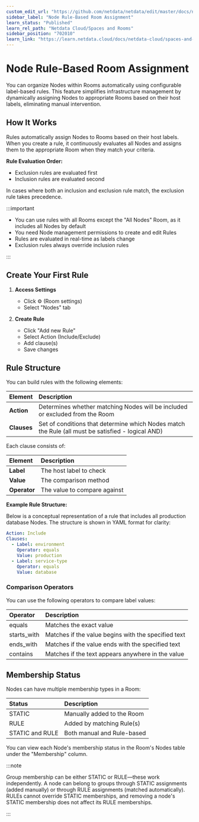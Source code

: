 ```yaml
---
custom_edit_url: "https://github.com/netdata/netdata/edit/master/docs/netdata-cloud/node-rule-based-room-assignment.md"
sidebar_label: "Node Rule-Based Room Assignment"
learn_status: "Published"
learn_rel_path: "Netdata Cloud/Spaces and Rooms"
sidebar_position: "702010"
learn_link: "https://learn.netdata.cloud/docs/netdata-cloud/spaces-and-rooms/node-rule-based-room-assignment"
---
```


# Node Rule-Based Room Assignment

You can organize Nodes within Rooms automatically using configurable label-based rules. This feature simplifies infrastructure management by dynamically assigning Nodes to appropriate Rooms based on their host labels, eliminating manual intervention.

## How It Works

Rules automatically assign Nodes to Rooms based on their host labels. When you create a rule, it continuously evaluates all Nodes and assigns them to the appropriate Room when they match your criteria.

**Rule Evaluation Order:**

- Exclusion rules are evaluated first
- Inclusion rules are evaluated second

In cases where both an inclusion and exclusion rule match, the exclusion rule takes precedence.

:::important

- You can use rules with all Rooms except the "All Nodes" Room, as it includes all Nodes by default
- You need Node management permissions to create and edit Rules
- Rules are evaluated in real-time as labels change
- Exclusion rules always override inclusion rules

:::

## Create Your First Rule

1. **Access Settings**
    - Click ⚙️ (Room settings)
    - Select "Nodes" tab

2. **Create Rule**
    - Click "Add new Rule"
    - Select Action (Include/Exclude)
    - Add clause(s)
    - Save changes

## Rule Structure

You can build rules with the following elements:

| Element     | Description                                                                                       |
|:------------|:--------------------------------------------------------------------------------------------------|
| **Action**  | Determines whether matching Nodes will be included or excluded from the Room                      |
| **Clauses** | Set of conditions that determine which Nodes match the Rule (all must be satisfied - logical AND) |

Each clause consists of:

| Element      | Description                  |
|:-------------|:-----------------------------|
| **Label**    | The host label to check      |
| **Value**    | The comparison method        |
| **Operator** | The value to compare against |

**Example Rule Structure:**

Below is a conceptual representation of a rule that includes all production database Nodes. The structure is shown in YAML format for clarity:

```yaml
Action: Include
Clauses:
  - Label: environment
    Operator: equals
    Value: production
  - Label: service-type
    Operator: equals
    Value: database
```

### Comparison Operators

You can use the following operators to compare label values:

| Operator    | Description                                         |
|:------------|:----------------------------------------------------|
| equals      | Matches the exact value                             |
| starts_with | Matches if the value begins with the specified text |
| ends_with   | Matches if the value ends with the specified text   |
| contains    | Matches if the text appears anywhere in the value   |

## Membership Status

Nodes can have multiple membership types in a Room:

| Status          | Description                |
|:----------------|:---------------------------|
| STATIC          | Manually added to the Room |
| RULE            | Added by matching Rule(s)  |
| STATIC and RULE | Both manual and Rule-based |

You can view each Node's membership status in the Room's Nodes table under the "Membership" column.

:::note

Group membership can be either STATIC or RULE—these work independently. A node can belong to groups through STATIC assignments (added manually) or through RULE assignments (matched automatically). RULEs cannot override STATIC memberships, and removing a node's STATIC membership does not affect its RULE memberships.

:::
